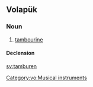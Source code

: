 ==Volapük==

===Noun===
{{vo-noun}}

# [[tambourine]]

====Declension====
{{vo-decl-noun}}

[[Category:vo:Musical instruments]]

[[sv:tamburen]]